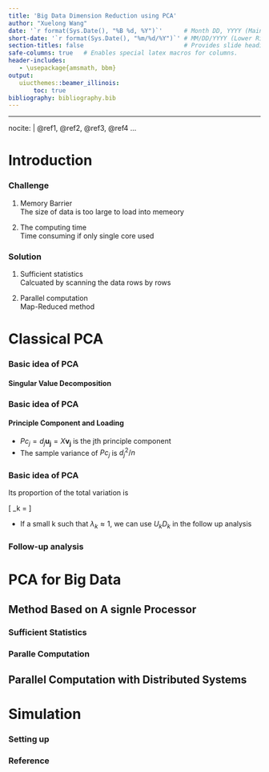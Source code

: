 ```yaml
---
title: 'Big Data Dimension Reduction using PCA'
author: "Xuelong Wang"
date: '`r format(Sys.Date(), "%B %d, %Y")`'      # Month DD, YYYY (Main Slide)
short-date: '`r format(Sys.Date(), "%m/%d/%Y")`' # MM/DD/YYYY (Lower Right)
section-titles: false                            # Provides slide headings
safe-columns: true   # Enables special latex macros for columns.
header-includes:
   - \usepackage{amsmath, bbm}
output: 
   uiucthemes::beamer_illinois: 
       toc: true
bibliography: bibliography.bib
---
```


---
nocite: | 
  @ref1, @ref2, @ref3, @ref4
...


# Introduction

### Challenge 
1. Memory Barrier  
The size of data is too large to load into memeory 


2. The computing time  
Time consuming if only single core used

### Solution
1. Sufficient statistics  
Calcuated by scanning the data rows by rows 


2. Parallel computation  
Map-Reduced method 

# Classical PCA

### Basic idea of PCA

#### Singular Value Decomposition
\begin{gather*} 
  X_s = UDV^T \text{~~,where~~~} x_{ij,s} = \frac{x_{ij} - \bar{x}}{s_j} \\
  U = (u_1, \dots, u_r) \text {~is a n by r orthgonal matrix~} \\
  D = diag(d_1, \dots, d_r) \text {~is a r by r diagonal matrix~} \\
  V = (v_1, \dots, v_r) \text {~is a p by r orthgonal matrix~} \\
\end{gather*} 

### Basic idea of PCA

#### Principle Component and Loading
\begin{align*} 
  X_s &= \underbrace{\begin{bmatrix} d_1u_1 \hdots  d_ru_r \end{bmatrix} }_\text{PCs}
         \underbrace{\begin{bmatrix} v_1^T \\
                         \vdots \\
                         v_r^T \\
         \end{bmatrix}}_\text{Loading}
\end{align*} 

- $Pc_j = d_j\pmb{u_j} = X\pmb{v_j}$ is the jth principle component 
- The sample variance of $Pc_j$ is $d_j^2/n$

### Basic idea of PCA

\begin{block}{Reduced matrix $X_{s,k}$}
\begin{align*}
  X_{s,k} &= \sum_{j=1}^{k}d_j\pmb{u_jv_k} = U_kD_kV_k^T, \text{~~Its Variation ~}  \sum_{j=1}^kd_j^2/n. 
\end{align*}
\end{block}

Its proportion of the total variation is 

\[
\lambda_k = \frac{\sum_{j=1}^{k}d_j^2}{\sum_{j=1}^{r}d_j^2} 
\]

- If a small k such that $\lambda_k \approx	1$, we can use $U_kD_k$ in the follow up analysis

### Follow-up analysis


# PCA for Big Data

## Method Based on A signle Processor

### Sufficient Statistics 

### Paralle Computation 

## Parallel Computation with Distributed Systems

# Simulation

### Setting up

### Reference
